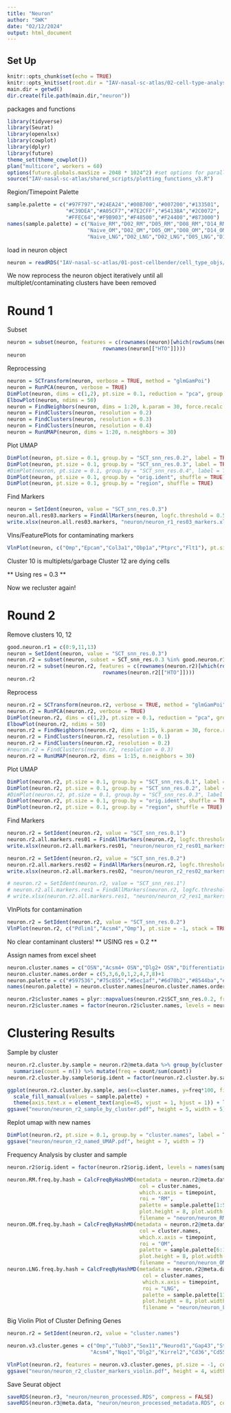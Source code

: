 ```yaml
---
title: "Neuron"
author: "SWK"
date: "02/12/2024"
output: html_document
---
```


## Set Up
```r
knitr::opts_chunk$set(echo = TRUE)
knitr::opts_knit$set(root.dir = "IAV-nasal-sc-atlas/02-cell-type-analyses/cell-types")
main.dir = getwd()
dir.create(file.path(main.dir,"neuron"))
```

packages and functions
```r
library(tidyverse)
library(Seurat)
library(openxlsx)
library(cowplot)
library(dplyr)
library(future)
theme_set(theme_cowplot())
plan("multicore", workers = 60)
options(future.globals.maxSize = 2048 * 1024^2) #set options for parallelization
source("IAV-nasal-sc-atlas/shared_scripts/plotting_functions_v3.R")
```

Region/Timepoint Palette
```r
sample.palette = c("#97F797","#24EA24","#00B700","#007200","#133501",
                   "#C39DEA","#A05CF7","#7E2CFF","#5413BA","#2C0072",
                   "#FFEC64","#F9B903","#F48500","#F24400","#873000")
names(sample.palette) = c("Naive_RM","D02_RM","D05_RM","D08_RM","D14_RM",
                          "Naive_OM","D02_OM","D05_OM","D08_OM","D14_OM",
                          "Naive_LNG","D02_LNG","D02_LNG","D05_LNG","D14_LNG")
```

load in neuron object
```r
neuron = readRDS("IAV-nasal-sc-atlas/01-post-cellbender/cell_type_objs/neuron_raw.RDS")
```

We now reprocess the neuron object iteratively until all multiplet/contaminating clusters have been removed

# Round 1
Subset
```r
neuron = subset(neuron, features = c(rownames(neuron)[which(rowSums(neuron@assays$SCT@counts > 0) >= 10)], 
                               rownames(neuron[["HTO"]])))
neuron
```

Reprocessing
```r
neuron = SCTransform(neuron, verbose = TRUE, method = "glmGamPoi")
neuron = RunPCA(neuron, verbose = TRUE)
DimPlot(neuron, dims = c(1,2), pt.size = 0.1, reduction = "pca", group.by = "orig.ident")
ElbowPlot(neuron, ndims = 50)
neuron = FindNeighbors(neuron, dims = 1:20, k.param = 30, force.recalc = TRUE)
neuron = FindClusters(neuron, resolution = 0.2)
neuron = FindClusters(neuron, resolution = 0.3)
neuron = FindClusters(neuron, resolution = 0.4)
neuron = RunUMAP(neuron, dims = 1:20, n.neighbors = 30)
```

Plot UMAP
```r
DimPlot(neuron, pt.size = 0.1, group.by = "SCT_snn_res.0.2", label = TRUE) + NoLegend()
DimPlot(neuron, pt.size = 0.1, group.by = "SCT_snn_res.0.3", label = TRUE) + NoLegend()
#DimPlot(neuron, pt.size = 0.1, group.by = "SCT_snn_res.0.4", label = TRUE) + NoLegend()
DimPlot(neuron, pt.size = 0.1, group.by = "orig.ident", shuffle = TRUE)
DimPlot(neuron, pt.size = 0.1, group.by = "region", shuffle = TRUE)
```

Find Markers
```r
neuron = SetIdent(neuron, value = "SCT_snn_res.0.3")
neuron.all.res03.markers = FindAllMarkers(neuron, logfc.threshold = 0.5, min.pct = 0.2, only.pos = TRUE)
write.xlsx(neuron.all.res03.markers, "neuron/neuron_r1_res03_markers.xlsx") #r1 = round 1
```

Vlns/FeaturePlots for contaminating markers
```r
VlnPlot(neuron, c("Omp","Epcam","Col3a1","Obp1a","Ptprc","Flt1"), pt.size = -1, stack = TRUE)
```
Cluster 10 is multiplets/garbage
Cluster 12 are dying cells

** Using res = 0.3 **

Now we recluster again!

# Round 2
Remove clusters 10, 12
```r
good.neuron.r1 = c(0:9,11,13)
neuron = SetIdent(neuron, value = "SCT_snn_res.0.3")
neuron.r2 = subset(neuron, subset = SCT_snn_res.0.3 %in% good.neuron.r1)
neuron.r2 = subset(neuron.r2, features = c(rownames(neuron.r2)[which(rowSums(neuron.r2@assays$SCT@counts > 0) >= 10)], 
                               rownames(neuron.r2[["HTO"]])))
neuron.r2
```

Reprocess
```r
neuron.r2 = SCTransform(neuron.r2, verbose = TRUE, method = "glmGamPoi")
neuron.r2 = RunPCA(neuron.r2, verbose = TRUE)
DimPlot(neuron.r2, dims = c(1,2), pt.size = 0.1, reduction = "pca", group.by = "orig.ident")
ElbowPlot(neuron.r2, ndims = 50)
neuron.r2 = FindNeighbors(neuron.r2, dims = 1:15, k.param = 30, force.recalc = TRUE)
neuron.r2 = FindClusters(neuron.r2, resolution = 0.1)
neuron.r2 = FindClusters(neuron.r2, resolution = 0.2)
#neuron.r2 = FindClusters(neuron.r2, resolution = 0.3)
neuron.r2 = RunUMAP(neuron.r2, dims = 1:15, n.neighbors = 30)
```

Plot UMAP
```r
DimPlot(neuron.r2, pt.size = 0.1, group.by = "SCT_snn_res.0.1", label = TRUE)
DimPlot(neuron.r2, pt.size = 0.1, group.by = "SCT_snn_res.0.2", label = TRUE)
#DimPlot(neuron.r2, pt.size = 0.1, group.by = "SCT_snn_res.0.3", label = TRUE)
DimPlot(neuron.r2, pt.size = 0.1, group.by = "orig.ident", shuffle = TRUE)
DimPlot(neuron.r2, pt.size = 0.1, group.by = "region", shuffle = TRUE)
```

Find Markers
```r
neuron.r2 = SetIdent(neuron.r2, value = "SCT_snn_res.0.1")
neuron.r2.all.markers.res01 = FindAllMarkers(neuron.r2, logfc.threshold = 0.5, min.pct = 0.2, only.pos = TRUE)
write.xlsx(neuron.r2.all.markers.res01, "neuron/neuron_r2_res01_markers.xlsx", overwrite = TRUE)

neuron.r2 = SetIdent(neuron.r2, value = "SCT_snn_res.0.2")
neuron.r2.all.markers.res02 = FindAllMarkers(neuron.r2, logfc.threshold = 0.5, min.pct = 0.2, only.pos = TRUE)
write.xlsx(neuron.r2.all.markers.res02, "neuron/neuron_r2_res02_markers.xlsx", overwrite = TRUE)

# neuron.r2 = SetIdent(neuron.r2, value = "SCT_snn_res.1")
# neuron.r2.all.markers.res1 = FindAllMarkers(neuron.r2, logfc.threshold = 0.5, min.pct = 0.2, only.pos = TRUE)
# write.xlsx(neuron.r2.all.markers.res1, "neuron/neuron_r2_res1_markers.xlsx", overwrite = TRUE)
```

VlnPlots for contamination
```r
neuron.r2 = SetIdent(neuron.r2, value = "SCT_snn_res.0.2")
VlnPlot(neuron.r2, c("Pdlim1","Acsm4","Omp"), pt.size = -1, stack = TRUE) + NoLegend()
```

No clear contaminant clusters!
** USING res = 0.2 **

Assign names from excel sheet
```r
neuron.cluster.names = c("OSN","Acsm4+ OSN","Dlg2+ OSN","Differentiating OSN","Cd36+ OSN","Neural Progenitor","Calb2+ OSN","Vomeronasal Sensory Neuron","Emx1+ Stem Cell")
neuron.cluster.names.order = c(5,3,6,0,1,2,4,7,8)+1
neuron.palette = c("#597536","#75c855","#5ec1af","#6d70b2","#8544ba","#ca5b97","#8a413a","#d8593f","#caaa4e")
names(neuron.palette) = neuron.cluster.names[neuron.cluster.names.order]
```
```r
neuron.r2$cluster.names = plyr::mapvalues(neuron.r2$SCT_snn_res.0.2, from = 0:8, to = neuron.cluster.names)
neuron.r2$cluster.names = factor(neuron.r2$cluster.names, levels = neuron.cluster.names[neuron.cluster.names.order])
```


# Clustering Results
Sample by cluster
```r
neuron.r2.cluster.by.sample = neuron.r2@meta.data %>% group_by(cluster.names,orig.ident) %>% 
  summarise(count = n()) %>% mutate(freq = count/sum(count))
neuron.r2.cluster.by.sample$orig.ident = factor(neuron.r2.cluster.by.sample$orig.ident, levels = names(sample.palette))

ggplot(neuron.r2.cluster.by.sample, aes(x=cluster.names, y=freq*100, fill=orig.ident)) + geom_bar(stat="identity") +
  scale_fill_manual(values = sample.palette) + 
  theme(axis.text.x = element_text(angle=45, vjust = 1, hjust = 1)) + labs(x="", y="Proportion of Cluster (%)")
ggsave("neuron/neuron_r2_sample_by_cluster.pdf", height = 5, width = 5)
```


Replot umap with new names
```r
DimPlot(neuron.r2, pt.size = 0.1, group.by = "cluster.names", label = TRUE, cols = neuron.r2.palette) + NoLegend()
ggsave("neuron/neuron_r2_named_UMAP.pdf", height = 7, width = 7)
```

Frequency Analysis by cluster and sample
```r
neuron.r2$orig.ident = factor(neuron.r2$orig.ident, levels = names(sample.palette)) #some factor fixing for ordering

neuron.RM.freq.by.hash = CalcFreqByHashMD(metadata = neuron.r2@meta.data, 
                                           col = cluster.names, 
                                           which.x.axis = timepoint,
                                           roi = "RM",
                                           palette = sample.palette[1:5], #RM samples
                                           plot.height = 8, plot.width = 10, plot.ncol = 5, 
                                           filename = "neuron/neuron_RM_freq_by_Hash.pdf")
neuron.OM.freq.by.hash = CalcFreqByHashMD(metadata = neuron.r2@meta.data, 
                                           col = cluster.names, 
                                           which.x.axis = timepoint,
                                           roi = "OM",
                                           palette = sample.palette[6:10], #OM samples
                                           plot.height = 8, plot.width = 10, plot.ncol = 5, 
                                           filename = "neuron/neuron_OM_freq_by_Hash.pdf")
neuron.LNG.freq.by.hash = CalcFreqByHashMD(metadata = neuron.r2@meta.data, 
                                            col = cluster.names, 
                                            which.x.axis = timepoint,
                                            roi = "LNG",
                                            palette = sample.palette[11:15], #LNG samples
                                            plot.height = 8, plot.width = 10, plot.ncol = 5, 
                                            filename = "neuron/neuron_LNG_freq_by_Hash.pdf")
```

Big Violin Plot of Cluster Defining Genes
```r
neuron.r2 = SetIdent(neuron.r2, value = "cluster.names")

neuron.v3.cluster.genes = c("Omp","Tubb3","Sox11","Neurod1","Gap43","Stmn1","Calb2","Rims3","Stoml3","Nfix",
                           "Acsm4","Nqo1","Dlg2","Kirrel2","Cd36","Cd55","Gnai2","S100z","Emx1","Dmrta2")

VlnPlot(neuron.r2, features = neuron.v3.cluster.genes, pt.size = -1, cols = neuron.r2.palette, stack = TRUE, fill.by = "ident") + NoLegend()
ggsave("neuron/neuron_r2_cluster_markers_violin.pdf", height = 4, width = 8)
```

Save Seurat object
```r
saveRDS(neuron.r3, "neuron/neuron_processed.RDS", compress = FALSE)
saveRDS(neuron.r3@meta.data, "neuron/neuron_processed_metadata.RDS", compress = FALSE)
```

